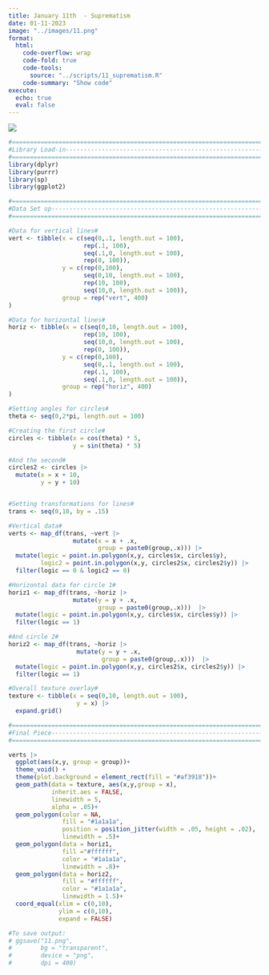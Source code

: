 ```yaml
---
title: January 11th  - Suprematism
date: 01-11-2023
image: "../images/11.png"
format:
  html:
    code-overflow: wrap
    code-fold: true
    code-tools:
      source: "../scripts/11_suprematism.R"
    code-summary: "Show code"
execute:
  echo: true
  eval: false
---
```


![](/images/11.png){fig-alt="An image of two black and white striped quarte circles in the bottom left and top right of the image. The background of the image is filled with thick, distroted red and black lines." fig-align="center"}

```r
#=============================================================================#
#Library Load-in---------------------------------------------------------------
#=============================================================================#
library(dplyr)
library(purrr)
library(sp)
library(ggplot2)

#=============================================================================#
#Data Set up-------------------------------------------------------------------
#=============================================================================#

#Data for vertical lines#
vert <- tibble(x = c(seq(0,.1, length.out = 100),
                     rep(.1, 100),
                     seq(.1,0, length.out = 100),
                     rep(0, 100)),
               y = c(rep(0,100),
                     seq(0,10, length.out = 100),
                     rep(10, 100),
                     seq(10,0, length.out = 100)),
               group = rep("vert", 400)
)

#Data for horizontal lines#
horiz <- tibble(x = c(seq(0,10, length.out = 100),
                     rep(10, 100),
                     seq(10,0, length.out = 100),
                     rep(0, 100)),
               y = c(rep(0,100),
                     seq(0,.1, length.out = 100),
                     rep(.1, 100),
                     seq(.1,0, length.out = 100)),
               group = rep("horiz", 400)
)

#Setting angles for circles#
theta <- seq(0,2*pi, length.out = 100)

#Creating the first circle#
circles <- tibble(x = cos(theta) * 5,
                  y = sin(theta) * 5)

#And the second#
circles2 <- circles |>
  mutate(x = x + 10,
         y = y + 10)


#Setting transformations for lines#
trans <- seq(0,10, by = .15)

#Vertical data#
verts <- map_df(trans, ~vert |>
                  mutate(x = x + .x,
                         group = paste0(group,.x))) |>
  mutate(logic = point.in.polygon(x,y, circles$x, circles$y),
         logic2 = point.in.polygon(x,y, circles2$x, circles2$y)) |>
  filter(logic == 0 & logic2 == 0)

#Horizontal data for circle 1#
horiz1 <- map_df(trans, ~horiz |>
                  mutate(y = y + .x,
                         group = paste0(group,.x)))  |>
  mutate(logic = point.in.polygon(x,y, circles$x, circles$y)) |>
  filter(logic == 1)

#And circle 2#
horiz2 <- map_df(trans, ~horiz |>
                   mutate(y = y + .x,
                          group = paste0(group,.x)))  |>
  mutate(logic = point.in.polygon(x,y, circles2$x, circles2$y)) |>
  filter(logic == 1)

#Overall texture overlay#
texture <- tibble(x = seq(0,10, length.out = 100),
                   y = x) |>
  expand.grid()

#=============================================================================#
#Final Piece-------------------------------------------------------------------
#=============================================================================#

verts |>
  ggplot(aes(x,y, group = group))+
  theme_void() +
  theme(plot.background = element_rect(fill = "#af3918"))+
  geom_path(data = texture, aes(x,y,group = x), 
            inherit.aes = FALSE, 
            linewidth = 5, 
            alpha = .05)+
  geom_polygon(color = NA, 
               fill = "#1a1a1a", 
               position = position_jitter(width = .05, height = .02), 
               linewidth = .5)+
  geom_polygon(data = horiz1, 
               fill ="#ffffff", 
               color = "#1a1a1a", 
               linewidth = .8)+
  geom_polygon(data = horiz2, 
               fill = "#ffffff", 
               color = "#1a1a1a", 
               linewidth = 1.5)+
  coord_equal(xlim = c(0,10),
              ylim = c(0,10),
              expand = FALSE)

#To save output:
# ggsave("11.png",
#        bg = "transparent",
#        device = "png",
#        dpi = 400)
```
